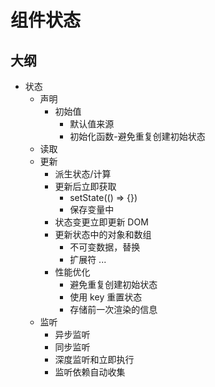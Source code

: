 # 组件状态

## 大纲

- 状态
  - 声明
    - 初始值
      - 默认值来源
      - 初始化函数-避免重复创建初始状态
  - 读取
  - 更新
    - 派生状态/计算
    - 更新后立即获取
      - setState(() => {})
      - 保存变量中
    - 状态变更立即更新 DOM
    - 更新状态中的对象和数组
      - 不可变数据，替换
      - 扩展符 ...
    - 性能优化
      - 避免重复创建初始状态
      - 使用 key 重置状态
      - 存储前一次渲染的信息
  - 监听
    - 异步监听
    - 同步监听
    - 深度监听和立即执行
    - 监听依赖自动收集
